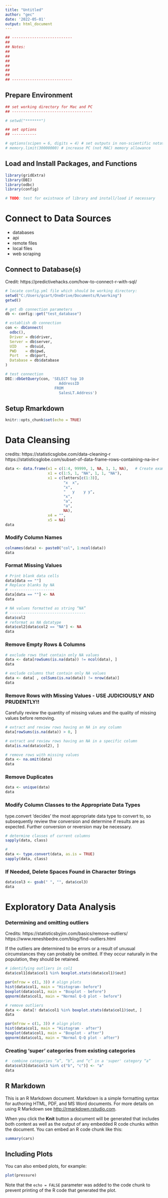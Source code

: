 ```yaml
---
title: "Untitled"
author: "gec"
date: '2022-05-01'
output: html_document
---
```


```r
## ---------------------------
##
## Notes: 
##
##
##
##
##
##
## ---------------------------
```

## Prepare Environment
```r

## set working directory for Mac and PC
## ------------------------------------

# setwd("*******") 

## set options
## -----------

# options(scipen = 6, digits = 4) # set outputs in non-scientific notation
# memory.limit(30000000) # increase PC (not MAC) memory allowance
```

## Load and Install Packages, and Functions
```r
library(gridExtra)
library(DBI)
library(odbc)
library(config)

# TODO: test for existnace of library and install/load if necessary
```
# **Connect to Data Sources**
- databases
- api
- remote files
- local files
- web scraping

## Connect to Database(s)
Credit: https://predictivehacks.com/how-to-connect-r-with-sql/
```r
# locate config.yml file which should be working directory:
setwd("C:/Users/gcart/OneDrive/Documents/R/working")
getwd()

# get db connection parameters
db <- config::get("test_database")

# establish db connection
con <- dbConnect(
  odbc(),
  Driver = db$driver,
  Server = db$server,
  UID    = db$uid,
  PWD    = db$pwd,
  Port   = db$port,
  Database = db$database
)

# test connection
DBI::dbGetQuery(con, 'SELECT top 10 
                        AddressID
                      FROM 
                        SalesLT.Address')
```




## Setup Rmarkdown
```r
knitr::opts_chunk$set(echo = TRUE)
```

# **Data Cleansing**
credits: https://statisticsglobe.com/data-cleaning-r
        https://statisticsglobe.com/subset-of-data-frame-rows-containing-na-in-r

```r
data <- data.frame(x1 = c(1:4, 99999, 1, NA, 1, 1, NA),   # Create example data frame
                   x1 = c(1:5, 1, "NA", 1, 1, "NA"),
                   x1 = c(letters[c(1:3)], 
                          "x  x",  
                          "x", 
                          "   y    y y", 
                          "x", 
                          "a", 
                          "a", 
                          NA),
                   x4 = "",
                   x5 = NA)
data    
```

### Modify Column Names
```r
colnames(data) <- paste0("col", 1:ncol(data))
data  
```

### Format Missing Values
```r
# Print blank data cells
data[data == ""]
# Replace blanks by NA
# --------------------
data[data == ""] <- NA
data

# NA values formatted as string “NA”
# ----------------------------------
data$col2
# reformat as NA datatype
data$col2[data$col2 == "NA"] <- NA   
data
```

### Remove Empty Rows & Columns
```r
# exclude rows that contain only NA values
data <- data[rowSums(is.na(data)) != ncol(data), ]
data

# exclude columns that contain only NA values
data <- data[ , colSums(is.na(data)) != nrow(data)]
data 
```
### Remove Rows with Missing Values - USE JUDICIOUSLY AND PRUDENTLY!!
Carefully review the quantity of missing values and the quality of missing values before removing.
```r
# extract and review rows having an NA in any column
data[rowSums(is.na(data)) > 0, ]

# extract and review rows having an NA in a specific column
data[is.na(data$col2), ]  

# remove rows with missing values
data <- na.omit(data) 
data 

```
### Remove Duplicates
```r
data <- unique(data)
data
```

### Modify Column Classes to the Appropriate Data Types
type.convert 'decides' the most appropriate data type to convert to, so subsequently review thw conversion and determine if results are as expected. Further conversion or reversion may be necessary.
```r
# determine classes of current columns
sapply(data, class)

# 
data <- type.convert(data, as.is = TRUE)
sapply(data, class)
```

### If Needed, Delete Spaces Found in Character Strings
```r
data$col3 <- gsub(" ", "", data$col3)
data
```

# **Exploratory Data Analysis**
### Determining and omitting outliers
Credits: https://statisticsbyjim.com/basics/remove-outliers/
         https://www.reneshbedre.com/blog/find-outliers.html

If the outliers are determined to be errors or a result of unusual circumstances they can probably be omitted. If they occur naturally in the population, they should be retained.
```r
# identifying outliers in col1
data$col1[data$col1 %in% boxplot.stats(data$col1)$out]

par(mfrow = c(1, 3)) # align plots
hist(data$col1, main = "Histogram- before")
boxplot(data$col1, main = "Boxplot - before")
qqnorm(data$col1, main = "Normal Q-Q plot - before")

# remove outliers
data <- data[! data$col1 %in% boxplot.stats(data$col1)$out, ]
data 

par(mfrow = c(1, 3)) # align plots
hist(data$col1, main = "Histogram - after")
boxplot(data$col1, main = "Boxplot - after")
qqnorm(data$col1, main = "Normal Q-Q plot - after")
```
### Creating 'super' categories from existing categories
```r
#  combine categories “a”, “b”, and “c” in a 'super' category “a”
data$col3[data$col3 %in% c("b", "c")] <- "a"
data 
```











## R Markdown

This is an R Markdown document. Markdown is a simple formatting syntax for authoring HTML, PDF, and MS Word documents. For more details on using R Markdown see <http://rmarkdown.rstudio.com>.

When you click the **Knit** button a document will be generated that includes both content as well as the output of any embedded R code chunks within the document. You can embed an R code chunk like this:

```r
summary(cars)
```

## Including Plots

You can also embed plots, for example:

```r
plot(pressure)
```

Note that the `echo = FALSE` parameter was added to the code chunk to prevent printing of the R code that generated the plot.
